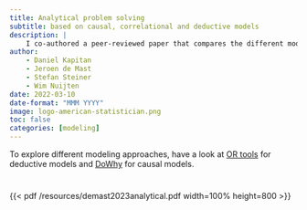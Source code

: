 ```yaml
---
title: Analytical problem solving
subtitle: based on causal, correlational and deductive models
description: |
    I co-authored a peer-reviewed paper that compares the different modeling approaches for analytical problem solving.
author:
    - Daniel Kapitan
    - Jeroen de Mast
    - Stefan Steiner
    - Wim Nuijten
date: 2022-03-10
date-format: "MMM YYYY"
image: logo-american-statistician.png
toc: false
categories: [modeling]
---
```


To explore different modeling approaches, have a look at [OR tools](OR-Tools) for deductive models and [DoWhy](https://www.pywhy.org/dowhy/v0.9.1/) for causal models.

#

{{< pdf /resources/demast2023analytical.pdf width=100% height=800 >}}


